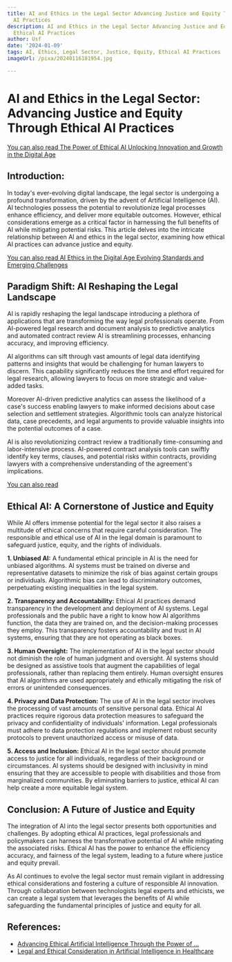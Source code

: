 ```yaml
---
title: AI and Ethics in the Legal Sector Advancing Justice and Equity Through Ethical
  AI Practices
description: AI and Ethics in the Legal Sector Advancing Justice and Equity Through
  Ethical AI Practices
author: Usf
date: '2024-01-09'
tags: AI, Ethics, Legal Sector, Justice, Equity, Ethical AI Practices
imageUrl: /pixa/20240116181954.jpg

---
```

# AI and Ethics in the Legal  Sector: Advancing Justice and Equity Through Ethical AI  Practices

[You can also read The Power of Ethical AI Unlocking Innovation and Growth in the Digital  Age](The%20Power%20of%20Ethical%20AI%20Unlocking%20Innovation%20and%20Growth%20in%20the%20Digital%20Age)


## Introduction:

In today's ever-evolving digital landscape, the legal sector is undergoing a profound transformation, driven by the advent of Artificial Intelligence (AI). AI technologies possess the potential to revolutionize  legal processes enhance  efficiency, and deliver more equitable outcomes. However, ethical considerations emerge as a critical factor in harnessing  the full benefits of AI while mitigating potential risks. This article delves into the intricate  relationship between  AI and ethics in  the legal sector, examining how  ethical AI practices  can  advance justice and equity. 


[You can also read AI Ethics in  the Digital Age Evolving Standards and Emerging Challenges](AI%20Ethics%20in%20the%20Digital%20Age%20Evolving%20Standards%20and%20Emerging%20Challenges)


## Paradigm Shift: AI Reshaping the Legal Landscape  

AI is rapidly reshaping the legal landscape introducing a plethora of applications that are transforming the way legal professionals operate. From AI-powered legal research  and document analysis to predictive analytics and automated contract review AI is streamlining processes, enhancing accuracy, and improving efficiency. 

AI algorithms can sift through vast amounts of legal data  identifying patterns and insights that would be challenging  for human lawyers to discern. This capability  significantly reduces the  time and effort required for legal research, allowing lawyers to focus on more strategic and value-added tasks. 

Moreover AI-driven predictive analytics can assess the likelihood of a case's success enabling lawyers to make informed decisions about case selection and settlement strategies.  Algorithmic tools can  analyze historical data, case precedents, and legal arguments to provide valuable insights into the potential outcomes of a case. 

AI is also revolutionizing  contract  review a traditionally time-consuming and labor-intensive process. AI-powered contract analysis tools can swiftly identify key terms, clauses, and potential  risks within contracts, providing lawyers with a comprehensive understanding of the agreement's implications.  

[You can also read ]()


## Ethical AI: A Cornerstone of Justice and Equity 

While AI offers immense potential for the legal sector it also raises a multitude  of ethical  concerns that require careful consideration. The responsible and ethical use of AI in the legal domain  is paramount to safeguard justice, equity, and the  rights of individuals. 

**1. Unbiased AI:**  A fundamental ethical principle in AI is the need  for unbiased algorithms. AI systems must be trained on diverse and representative datasets to minimize the risk  of bias against certain groups or individuals. Algorithmic bias  can lead to discriminatory outcomes, perpetuating  existing inequalities in the legal system. 

**2.  Transparency and Accountability:** Ethical AI practices  demand transparency  in the development and deployment of AI systems. Legal professionals  and the public have a right to know how  AI algorithms function, the  data they are  trained on, and the decision-making processes  they employ. This transparency fosters accountability and trust in AI systems,  ensuring  that they are not operating as  black boxes. 

**3. Human  Oversight:** The implementation of AI in the legal sector  should not  diminish the role of human judgment and  oversight. AI systems should be designed as  assistive tools that  augment the capabilities of legal  professionals, rather than replacing them entirely. Human  oversight ensures that AI algorithms are used appropriately and ethically mitigating the risk  of errors or  unintended consequences. 

**4. Privacy  and Data Protection:** The  use of AI in the legal sector involves the processing of vast amounts of sensitive personal data. Ethical AI practices require rigorous data protection measures to safeguard the privacy and confidentiality  of individuals' information. Legal professionals must adhere to data protection regulations and implement robust security protocols to prevent unauthorized access or misuse of data. 

**5. Access and Inclusion:** Ethical AI in the legal sector should promote access  to justice for all individuals, regardless of their  background or circumstances. AI systems  should be designed with inclusivity in mind ensuring that  they are  accessible to people with disabilities and those from marginalized communities.  By eliminating barriers to justice, ethical  AI can help  create a more  equitable legal system. 


##  Conclusion: A Future of Justice and Equity 

The integration of AI into the legal sector presents both opportunities and challenges. By  adopting  ethical AI practices, legal professionals and policymakers can harness the transformative potential of AI while mitigating the associated risks. Ethical AI has  the power to enhance the efficiency accuracy, and fairness of the legal system, leading to a future where  justice and equity prevail.

As AI continues to evolve the legal sector must remain vigilant in  addressing ethical considerations and fostering a culture of responsible AI innovation. Through collaboration between technologists legal  experts  and ethicists, we  can create a legal system that leverages the benefits of AI while safeguarding the fundamental principles of justice and equity  for all.

## References:
- [Advancing Ethical Artificial Intelligence Through the Power of ...](https://new.nsf.gov/funding/initiatives/nrt/advancing-ethical-ai-through-convergent-research)
- [Legal and Ethical Consideration in Artificial Intelligence in Healthcare](https://www.ncbi.nlm.nih.gov/pmc/articles/PMC8963864/)
